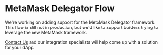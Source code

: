 # MetaMask Delegator Flow

We're working on adding support for the MetaMask Delegator framework. This flow is still
not in production, but we'd like to support builders trying to leverage the new MetaMask
framework. 

[Contact Us](https://t.me/pitonivan) and our integration specialists will help come up with
a solution for your dApp.